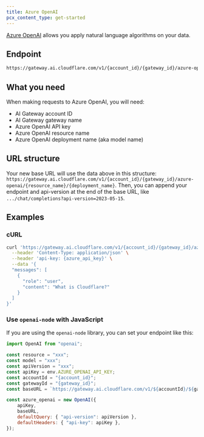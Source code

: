 ```yaml
---
title: Azure OpenAI
pcx_content_type: get-started
---
```


[Azure OpenAI](https://azure.microsoft.com/en-gb/products/ai-services/openai-service/) allows you apply natural language algorithms on your data.

## Endpoint

```txt
https://gateway.ai.cloudflare.com/v1/{account_id}/{gateway_id}/azure-openai/{resource_name}/{deployment_name}
```

## What you need

When making requests to Azure OpenAI, you will need:

- AI Gateway account ID
- AI Gateway gateway name
- Azure OpenAI API key
- Azure OpenAI resource name
- Azure OpenAI deployment name (aka model name)

## URL structure

Your new base URL will use the data above in this structure: `https://gateway.ai.cloudflare.com/v1/{account_id}/{gateway_id}/azure-openai/{resource_name}/{deployment_name}`. Then, you can append your endpoint and api-version at the end of the base URL, like `.../chat/completions?api-version=2023-05-15`.

## Examples

### cURL

```bash title="Example fetch request"
curl 'https://gateway.ai.cloudflare.com/v1/{account_id}/{gateway_id}/azure-openai/{resource_name}/{deployment_name}/chat/completions?api-version=2023-05-15' \
  --header 'Content-Type: application/json' \
  --header 'api-key: {azure_api_key}' \
  --data '{
  "messages": [
    {
      "role": "user",
      "content": "What is Cloudflare?"
    }
  ]
}'
```

### Use `openai-node` with JavaScript

If you are using the `openai-node` library, you can set your endpoint like this:

```js title="JavaScript"
import OpenAI from "openai";

const resource = "xxx";
const model = "xxx";
const apiVersion = "xxx";
const apiKey = env.AZURE_OPENAI_API_KEY;
const accountId = "{account_id}";
const gatewayId = "{gateway_id}";
const baseURL = `https://gateway.ai.cloudflare.com/v1/${accountId}/${gatewayId}/azure-openai/${resource}/${model}`;

const azure_openai = new OpenAI({
	apiKey,
	baseURL,
	defaultQuery: { "api-version": apiVersion },
	defaultHeaders: { "api-key": apiKey },
});
```
